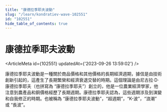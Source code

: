```yaml
---
title: "康德拉季耶夫波動"
slug: "/learn/kondratiev-wave-102551"
id: "102551"
hide_table_of_contents: true
---
```



# 康德拉季耶夫波動

<ArticleMeta id={102551} updatedAt={'2023-09-26 13:59:02'} />
<div className='border-solid border-b border-t-0 my-4 border-[var(--ifm-color-gray-300)]' />

康德拉季耶夫波動是一種關於商品價格和其他價格的長期經濟週期，據信是由技術創新引起的，這產生了長期繁榮和經濟衰退交替的時期。這個理論是由尼古拉·D·康德拉季耶夫（也拼寫為 “康德拉季耶夫”）創立的，他是一位農業經濟學家，他注意到農產品和銅價格經歷了長期週期。康德拉季耶夫認為，這些週期涉及到演變和自我修正的時期。也被稱為 “康德拉季耶夫波動”，“超週期”，“K-波”，“浪潮” 或 “長波”。
